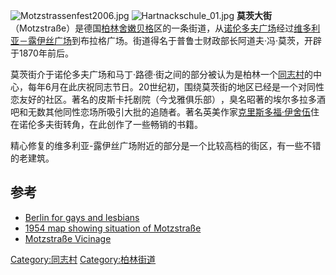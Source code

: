 [[Image:Motzstrassenfest2006.jpg|thumb]]
[[Image:Hartnackschule_01.jpg|thumb]]
'''莫茨大街'''（Motzstraße）是德国[[柏林|柏林]][[舍嫩贝格|舍嫩贝格]]区的一条街道，从[[诺伦多夫广场|诺伦多夫广场]]经过[[维多利亚－露伊丝广场|维多利亚－露伊丝广场]]到布拉格广场。街道得名于普鲁士财政部长阿道夫·冯·莫茨，开辟于1870年前后。

莫茨街介于诺伦多夫广场和马丁·路德·街之间的部分被认为是柏林一个[[同志村|同志村]]的中心，每年6月在此庆祝同志节日。20世纪初，围绕莫茨街的地区已经是一个对同性恋友好的社区。著名的皮斯卡托剧院（今戈雅俱乐部）​​，臭名昭著的埃尔多拉多酒吧和无数其他同性恋场所吸引大批的追随者。著名英美作家[[克里斯多福·伊舍伍|克里斯多福·伊舍伍]]住在诺伦多夫街转角，在此创作了一些畅销的书籍。

精心修复的维多利亚-露伊丝广场附近的部分是一个比较高档的街区，有一些不错的老建筑。

==参考==
*[https://web.archive.org/web/20061007101504/http://www.berlin-tourist-information.de/english/zielgruppen/e_zg_gay_bezirke.php Berlin for gays and lesbians]
*[https://archive.is/20130218072456/http://www.alt-berlin.info/cgi/stp/lana.pl?nr=23&gr=7&nord=52.501108&ost=13.352677 1954 map showing situation of Motzstraße]
*[http://www.motzstrasse.de/ Motzstraße Vicinage] {{de icon}}
{{coord|52|29|46|N|13|20|36|E|region:DE-BE_type:landmark_source:dewiki|display=title}}

[[Category:同志村|Category:同志村]]
[[Category:柏林街道|Category:柏林街道]]